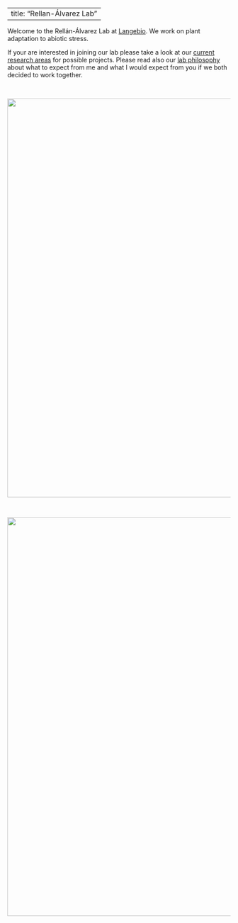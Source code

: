 <!-- break -->
<br>
<br>
<br>
<!-- break -->

---
title: "Rellan-Álvarez Lab"
---

Welcome to the Rellán-Álvarez Lab  at [Langebio](http://www.langebio.cinvestav.mx). We work on plant adaptation to abiotic stress.

If your are interested in joining our lab please take a look at our [current research areas](http://www.rrlab.org/research.html) for possible projects. Please read also our [lab philosophy](http://www.rrlab.org/expectations.html) about what to expect from me and what I would expect from you if we both decided to work together.     

<br>

<img src="images/nevado_de_toluca.png" style="width: 900px;">

<br>

<img src="images/winter_nursery_jan_2017.png" style="width: 900px;">  


